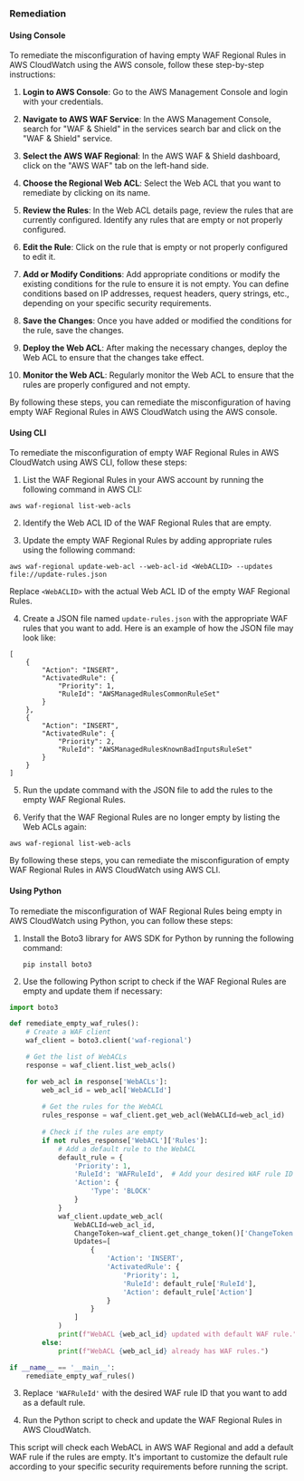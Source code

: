 ### Remediation

#### Using Console

To remediate the misconfiguration of having empty WAF Regional Rules in AWS CloudWatch using the AWS console, follow these step-by-step instructions:

1. **Login to AWS Console**: Go to the AWS Management Console and login with your credentials.

2. **Navigate to AWS WAF Service**: In the AWS Management Console, search for "WAF & Shield" in the services search bar and click on the "WAF & Shield" service.

3. **Select the AWS WAF Regional**: In the AWS WAF & Shield dashboard, click on the "AWS WAF" tab on the left-hand side.

4. **Choose the Regional Web ACL**: Select the Web ACL that you want to remediate by clicking on its name.

5. **Review the Rules**: In the Web ACL details page, review the rules that are currently configured. Identify any rules that are empty or not properly configured.

6. **Edit the Rule**: Click on the rule that is empty or not properly configured to edit it.

7. **Add or Modify Conditions**: Add appropriate conditions or modify the existing conditions for the rule to ensure it is not empty. You can define conditions based on IP addresses, request headers, query strings, etc., depending on your specific security requirements.

8. **Save the Changes**: Once you have added or modified the conditions for the rule, save the changes.

9. **Deploy the Web ACL**: After making the necessary changes, deploy the Web ACL to ensure that the changes take effect.

10. **Monitor the Web ACL**: Regularly monitor the Web ACL to ensure that the rules are properly configured and not empty.

By following these steps, you can remediate the misconfiguration of having empty WAF Regional Rules in AWS CloudWatch using the AWS console.

#### Using CLI

To remediate the misconfiguration of empty WAF Regional Rules in AWS CloudWatch using AWS CLI, follow these steps:

1. List the WAF Regional Rules in your AWS account by running the following command in AWS CLI:
```
aws waf-regional list-web-acls
```

2. Identify the Web ACL ID of the WAF Regional Rules that are empty.

3. Update the empty WAF Regional Rules by adding appropriate rules using the following command:
```
aws waf-regional update-web-acl --web-acl-id <WebACLID> --updates file://update-rules.json
```
Replace `<WebACLID>` with the actual Web ACL ID of the empty WAF Regional Rules.

4. Create a JSON file named `update-rules.json` with the appropriate WAF rules that you want to add. Here is an example of how the JSON file may look like:
```
[
    {
        "Action": "INSERT",
        "ActivatedRule": {
            "Priority": 1,
            "RuleId": "AWSManagedRulesCommonRuleSet"
        }
    },
    {
        "Action": "INSERT",
        "ActivatedRule": {
            "Priority": 2,
            "RuleId": "AWSManagedRulesKnownBadInputsRuleSet"
        }
    }
]
```

5. Run the update command with the JSON file to add the rules to the empty WAF Regional Rules.

6. Verify that the WAF Regional Rules are no longer empty by listing the Web ACLs again:
```
aws waf-regional list-web-acls
```

By following these steps, you can remediate the misconfiguration of empty WAF Regional Rules in AWS CloudWatch using AWS CLI.

#### Using Python

To remediate the misconfiguration of WAF Regional Rules being empty in AWS CloudWatch using Python, you can follow these steps:

1. Install the Boto3 library for AWS SDK for Python by running the following command:
   ```
   pip install boto3
   ```

2. Use the following Python script to check if the WAF Regional Rules are empty and update them if necessary:

```python
import boto3

def remediate_empty_waf_rules():
    # Create a WAF client
    waf_client = boto3.client('waf-regional')

    # Get the list of WebACLs
    response = waf_client.list_web_acls()

    for web_acl in response['WebACLs']:
        web_acl_id = web_acl['WebACLId']
        
        # Get the rules for the WebACL
        rules_response = waf_client.get_web_acl(WebACLId=web_acl_id)
        
        # Check if the rules are empty
        if not rules_response['WebACL']['Rules']:
            # Add a default rule to the WebACL
            default_rule = {
                'Priority': 1,
                'RuleId': 'WAFRuleId',  # Add your desired WAF rule ID
                'Action': {
                    'Type': 'BLOCK'
                }
            }
            waf_client.update_web_acl(
                WebACLId=web_acl_id,
                ChangeToken=waf_client.get_change_token()['ChangeToken'],
                Updates=[
                    {
                        'Action': 'INSERT',
                        'ActivatedRule': {
                            'Priority': 1,
                            'RuleId': default_rule['RuleId'],
                            'Action': default_rule['Action']
                        }
                    }
                ]
            )
            print(f"WebACL {web_acl_id} updated with default WAF rule.")
        else:
            print(f"WebACL {web_acl_id} already has WAF rules.")

if __name__ == '__main__':
    remediate_empty_waf_rules()
```

3. Replace `'WAFRuleId'` with the desired WAF rule ID that you want to add as a default rule.

4. Run the Python script to check and update the WAF Regional Rules in AWS CloudWatch.

This script will check each WebACL in AWS WAF Regional and add a default WAF rule if the rules are empty. It's important to customize the default rule according to your specific security requirements before running the script.

